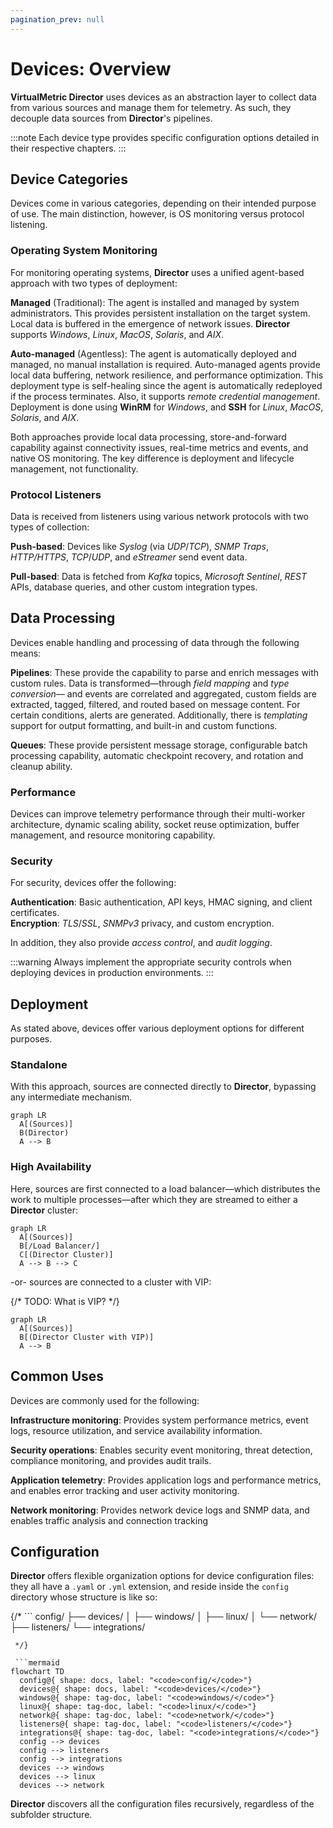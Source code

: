 ```yaml
---
pagination_prev: null
---
```


# Devices: Overview

**VirtualMetric Director** uses devices as an abstraction layer to collect data from various sources and manage them for telemetry. As such, they decouple data sources from **Director**'s pipelines.

:::note
Each device type provides specific configuration options detailed in their respective chapters.
:::

## Device Categories

Devices come in various categories, depending on their intended purpose of use. The main distinction, however, is OS monitoring versus protocol listening.

### Operating System Monitoring

For monitoring operating systems, **Director** uses a unified agent-based approach with two types of deployment:

**Managed** (Traditional): The agent is installed and managed by system administrators. This provides persistent installation on the target system. Local data is buffered in the emergence of network issues. **Director** supports _Windows_, _Linux_, _MacOS_, _Solaris_, and _AIX_.

**Auto-managed** (Agentless): 
The agent is automatically deployed and managed, no manual installation is required. Auto-managed agents provide local data buffering, network resilience, and performance optimization. This deployment type is self-healing since the agent is automatically redeployed if the process terminates. Also, it supports _remote credential management_. Deployment is done using **WinRM** for _Windows_, and **SSH** for _Linux_, _MacOS_, _Solaris_, and _AIX_.

Both approaches provide local data processing, store-and-forward capability against connectivity issues, real-time metrics and events, and native OS monitoring. The key difference is deployment and lifecycle management, not functionality.

### Protocol Listeners

Data is received from listeners using various network protocols with two types of collection:

**Push-based**: Devices like _Syslog_ (via _UDP_/_TCP_), _SNMP Traps_, _HTTP/HTTPS_, _TCP_/_UDP_, and _eStreamer_ send event data.

**Pull-based**: Data is fetched from _Kafka_ topics, _Microsoft Sentinel_, _REST_ APIs, database queries, and other custom integration types.

## Data Processing

Devices enable handling and processing of data through the following means:

**Pipelines**: These provide the capability to parse and enrich messages with custom rules. Data is transformed&mdash;through _field mapping_ and _type conversion_&mdash; and events are correlated and aggregated, custom fields are extracted, tagged, filtered, and routed based on message content. For certain conditions, alerts are generated. Additionally, there is _templating_ support for output formatting, and built-in and custom functions.

**Queues**: These provide persistent message storage, configurable batch processing capability, automatic checkpoint recovery, and rotation and cleanup ability.

### Performance

Devices can improve telemetry performance through their multi-worker architecture, dynamic scaling ability, socket reuse optimization, buffer management, and resource monitoring capability.

### Security

For security, devices offer the following:

**Authentication**: Basic authentication, API keys, HMAC signing, and client certificates.\
**Encryption**: _TLS_/_SSL_, _SNMPv3_ privacy, and custom encryption.

In addition, they also provide _access control_, and _audit logging_.

:::warning
Always implement the appropriate security controls when deploying devices in production environments.
:::

## Deployment

As stated above, devices offer various deployment options for different purposes.

### Standalone

With this approach, sources are connected directly to **Director**, bypassing any intermediate mechanism.

```mermaid
graph LR
  A[(Sources)]
  B(Director)
  A --> B
```

### High Availability

Here, sources are first connected to a load balancer&mdash;which distributes the work to multiple processes&mdash;after which they are streamed to either a **Director** cluster:

```mermaid
graph LR
  A[(Sources)]
  B[/Load Balancer/]
  C[(Director Cluster)]
  A --> B --> C
```

-or- sources are connected to a cluster with VIP:

{/* TODO: What is VIP? */}

```mermaid
graph LR
  A[(Sources)]
  B[(Director Cluster with VIP)]
  A --> B
```

## Common Uses

Devices are commonly used for the following:

**Infrastructure monitoring**: Provides system performance metrics, event logs, resource utilization, and service availability information.

**Security operations**: Enables security event monitoring, threat detection, compliance monitoring, and provides audit trails.

**Application telemetry**: Provides application logs and performance metrics, and enables error tracking and user activity monitoring.

**Network monitoring**: Provides network device logs and SNMP data, and enables traffic analysis and connection tracking

## Configuration

**Director** offers flexible organization options for device configuration files: they all have a `.yaml` or `.yml` extension, and reside inside the `config` directory whose structure is like so:

{/* ```
config/
├── devices/
│   ├── windows/
│   ├── linux/
│   └── network/
├── listeners/
└── integrations/
```
 */}

 ```mermaid
flowchart TD
  config@{ shape: docs, label: "<code>config/</code>"}
  devices@{ shape: docs, label: "<code>devices/</code>"}
  windows@{ shape: tag-doc, label: "<code>windows/</code>"}
  linux@{ shape: tag-doc, label: "<code>linux/</code>"}
  network@{ shape: tag-doc, label: "<code>network/</code>"}
  listeners@{ shape: tag-doc, label: "<code>listeners/</code>"}
  integrations@{ shape: tag-doc, label: "<code>integrations/</code>"}
  config --> devices
  config --> listeners
  config --> integrations
  devices --> windows
  devices --> linux
  devices --> network
```

**Director** discovers all the configuration files recursively, regardless of the subfolder structure.
